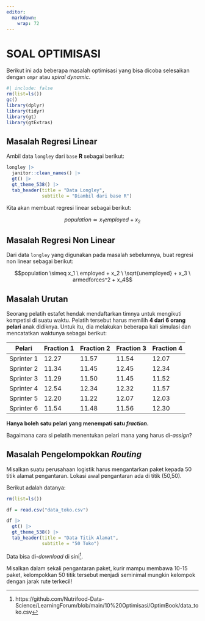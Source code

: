 ```yaml
---
editor: 
  markdown: 
    wrap: 72
---
```


# SOAL OPTIMISASI

Berikut ini ada beberapa masalah optimisasi yang bisa dicoba selesaikan
dengan `ompr` atau *spiral dynamic*.

```r
#| include: false
rm(list=ls())
gc()
library(dplyr)
library(tidyr)
library(gt)
library(gtExtras)
```

## Masalah Regresi Linear

Ambil data `longley` dari `base` **R** sebagai berikut:

```r
longley |> 
  janitor::clean_names() |> 
  gt() |> 
  gt_theme_538() |>
  tab_header(title = "Data Longley",
             subtitle = "Diambil dari base R")
```

Kita akan membuat regresi linear sebagai berikut:

$$population \simeq x_1employed + x_2$$

## Masalah Regresi Non Linear

Dari data `longley` yang digunakan pada masalah sebelumnya, buat regresi
non linear sebagai berikut:

$$population \simeq x_1 \ employed + x_2 \ \sqrt{unemployed} + x_3 \ armedforces^2 + x_4$$

## Masalah Urutan

Seorang pelatih estafet hendak mendaftarkan timnya untuk mengikuti kompetisi di suatu waktu. Pelatih tersebut harus memilih __4 dari 6 orang pelari__ anak didiknya. Untuk itu, dia melakukan beberapa kali simulasi dan mencatatkan waktunya sebagai berikut:


| Pelari     | Fraction 1 | Fraction 2 | Fraction 3 | Fraction 4 |
|------------|------------|------------|------------|------------|
| Sprinter 1 | 12.27      | 11.57      | 11.54      | 12.07      |
| Sprinter 2 | 11.34      | 11.45      | 12.45      | 12.34      |
| Sprinter 3 | 11.29      | 11.50      | 11.45      | 11.52      |
| Sprinter 4 | 12.54      | 12.34      | 12.32      | 11.57      |
| Sprinter 5 | 12.20      | 11.22      | 12.07      | 12.03      |
| Sprinter 6 | 11.54      | 11.48      | 11.56      | 12.30      |


__Hanya boleh satu pelari yang menempati satu *fraction*.__

Bagaimana cara si pelatih menentukan pelari mana yang harus di-_assign_?

## Masalah Pengelompokkan _Routing_

Misalkan suatu perusahaan logistik harus mengantarkan paket kepada 50 titik alamat pengantaran. Lokasi awal pengantaran ada di titik (50,50).

Berikut adalah datanya:

```r
rm(list=ls())

df = read.csv("data_toko.csv")

df |> 
  gt() |> 
  gt_theme_538() |>
  tab_header(title = "Data Titik Alamat",
             subtitle = "50 Toko")
```

Data bisa di-_download_ di sini^[https://github.com/Nutrifood-Data-Science/LearningForum/blob/main/10%20Optimisasi/OptimBook/data_toko.csv].

Misalkan dalam sekali pengantaran paket, kurir mampu membawa 10-15 paket, kelompokkan 50 titik tersebut menjadi seminimal mungkin kelompok dengan jarak rute terkecil!

